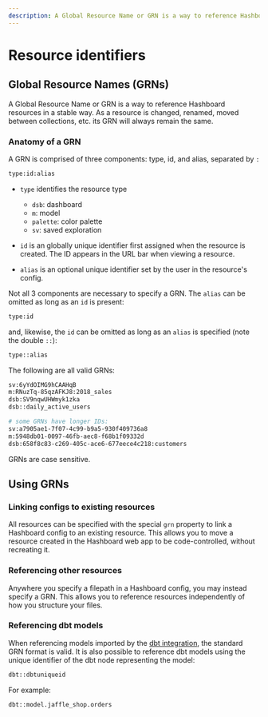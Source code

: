 ```yaml
---
description: A Global Resource Name or GRN is a way to reference Hashboard resources in a stable way.
---
```


# Resource identifiers

## Global Resource Names (GRNs)

A Global Resource Name or GRN is a way to reference Hashboard resources in a stable way.
As a resource is changed, renamed, moved between collections, etc. its GRN will
always remain the same.

### Anatomy of a GRN

A GRN is comprised of three components: type, id, and alias, separated by `:`

```bash
type:id:alias
```

- `type` identifies the resource type

  - `dsb`: dashboard
  - `m`: model
  - `palette`: color palette
  - `sv`: saved exploration

- `id` is an globally unique identifier first assigned when the resource
  is created. The ID appears in the URL bar when viewing a resource.

- `alias` is an optional unique identifier set by the user in the resource's config.

Not all 3 components are necessary to specify a GRN. The `alias` can be omitted as long as an `id` is present:

```bash
type:id
```

and, likewise, the `id` can be omitted as long as an `alias` is specified (note the double `::`):

```bash
type::alias
```

The following are all valid GRNs:

```bash
sv:6yYdOIMG9hCAAHqB
m:RNuzTq-85qzAFKJ8:2018_sales
dsb:SV9nqwUHWmyk1zka
dsb::daily_active_users

# some GRNs have longer IDs:
sv:a7905ae1-7f07-4c99-b9a5-930f409736a8
m:5948db01-0097-46fb-aec8-f68b1f09332d
dsb:658f8c83-c269-405c-ace6-677eece4c218:customers
```

GRNs are case sensitive.

## Using GRNs

### Linking configs to existing resources

All resources can be specified with the special `grn` property to link a Hashboard
config to an existing resource. This allows you to move a resource created in
the Hashboard web app to be code-controlled, without recreating it.

### Referencing other resources

Anywhere you specify a filepath in a Hashboard config, you may instead specify a GRN.
This allows you to reference resources independently of how you structure your files.

### Referencing dbt models

When referencing models imported by the [dbt integration](./dbt-integration.mdx), the standard GRN format is valid.
It is also possible to reference dbt models using the unique identifier of the dbt node representing the model:

```bash
dbt::dbtuniqueid
```

For example:

```bash
dbt::model.jaffle_shop.orders
```
